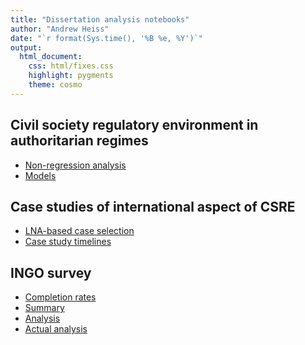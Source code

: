```yaml
---
title: "Dissertation analysis notebooks"
author: "Andrew Heiss"
date: "`r format(Sys.time(), '%B %e, %Y')`"
output: 
  html_document: 
    css: html/fixes.css
    highlight: pygments
    theme: cosmo
---
```


## Civil society regulatory environment in authoritarian regimes

- [Non-regression analysis](ngo_regs_regime_stability/misc_analysis.html)
- [Models](ngo_regs_regime_stability/models.html)

## Case studies of international aspect of CSRE

- [LNA-based case selection](country_case_studies/case_selection.html)
- [Case study timelines](country_case_studies/timelines.html)

## INGO survey

- [Completion rates](ingo_survey/completion_rates.html)
- [Summary](ingo_survey/survey_summary.html)
- [Analysis](ingo_survey/survey_analysis.html)
- [Actual analysis](ingo_survey/actual_analysis.html)
